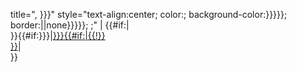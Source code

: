 title="{{{title|{{{3|}}}, {{{2|}}}}}}"<!--
--> style="text-align:center;<!--
--> color:{{element color|{{{5|black}}}}};<!--
--> background-color:{{{bg|{{element color|{{{6|white}}}}}}}};<!--
--> border:{{{border|{{#if:{{{7|}}}|{{element color|{{{7}}}}}|none}}}}};<!--
--> {{{style|}}};"<!--
-->| {{#if:{{{1|}}}|{{trim|{{{1|}}}}}<br/>}}{{#if:{{{link|{{{2|}}}}}}|[[{{{link|{{{2|}}}}}}{{#if:{{{3|}}}|{{!}}<span style="display:block">{{trim|{{{3|}}}}}</span>}}]]|<span style="display:block">{{trim|{{{3|}}}}}</span>}}<!--

--><noinclude>{{documentation}}</noinclude>
